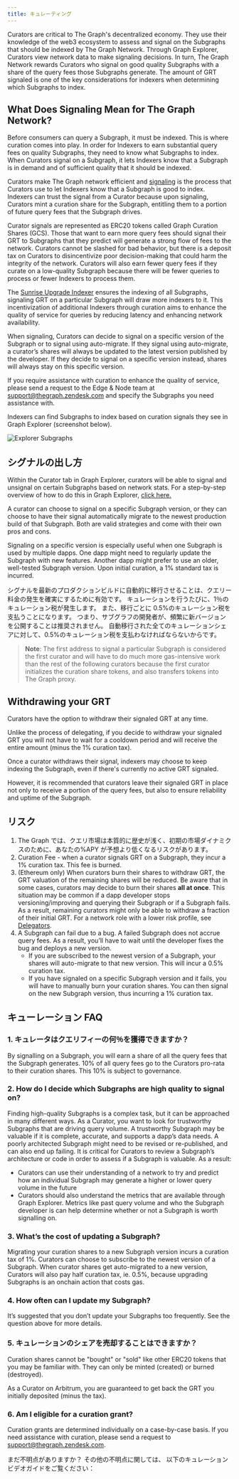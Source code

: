 ```yaml
---
title: キュレーティング
---
```


Curators are critical to The Graph's decentralized economy. They use their knowledge of the web3 ecosystem to assess and signal on the Subgraphs that should be indexed by The Graph Network. Through Graph Explorer, Curators view network data to make signaling decisions. In turn, The Graph Network rewards Curators who signal on good quality Subgraphs with a share of the query fees those Subgraphs generate. The amount of GRT signaled is one of the key considerations for indexers when determining which Subgraphs to index.

## What Does Signaling Mean for The Graph Network?

Before consumers can query a Subgraph, it must be indexed. This is where curation comes into play. In order for Indexers to earn substantial query fees on quality Subgraphs, they need to know what Subgraphs to index. When Curators signal on a Subgraph, it lets Indexers know that a Subgraph is in demand and of sufficient quality that it should be indexed.

Curators make The Graph network efficient and [signaling](#how-to-signal) is the process that Curators use to let Indexers know that a Subgraph is good to index. Indexers can trust the signal from a Curator because upon signaling, Curators mint a curation share for the Subgraph, entitling them to a portion of future query fees that the Subgraph drives.

Curator signals are represented as ERC20 tokens called Graph Curation Shares (GCS). Those that want to earn more query fees should signal their GRT to Subgraphs that they predict will generate a strong flow of fees to the network. Curators cannot be slashed for bad behavior, but there is a deposit tax on Curators to disincentivize poor decision-making that could harm the integrity of the network. Curators will also earn fewer query fees if they curate on a low-quality Subgraph because there will be fewer queries to process or fewer Indexers to process them.

The [Sunrise Upgrade Indexer](/archived/sunrise/#what-is-the-upgrade-indexer) ensures the indexing of all Subgraphs, signaling GRT on a particular Subgraph will draw more indexers to it. This incentivization of additional Indexers through curation aims to enhance the quality of service for queries by reducing latency and enhancing network availability.

When signaling, Curators can decide to signal on a specific version of the Subgraph or to signal using auto-migrate. If they signal using auto-migrate, a curator’s shares will always be updated to the latest version published by the developer. If they decide to signal on a specific version instead, shares will always stay on this specific version.

If you require assistance with curation to enhance the quality of service, please send a request to the Edge & Node team at support@thegraph.zendesk.com and specify the Subgraphs you need assistance with.

Indexers can find Subgraphs to index based on curation signals they see in Graph Explorer (screenshot below).

![Explorer Subgraphs](/img/explorer-subgraphs.png)

## シグナルの出し方

Within the Curator tab in Graph Explorer, curators will be able to signal and unsignal on certain Subgraphs based on network stats. For a step-by-step overview of how to do this in Graph Explorer, [click here.](/subgraphs/explorer/)

A curator can choose to signal on a specific Subgraph version, or they can choose to have their signal automatically migrate to the newest production build of that Subgraph. Both are valid strategies and come with their own pros and cons.

Signaling on a specific version is especially useful when one Subgraph is used by multiple dapps. One dapp might need to regularly update the Subgraph with new features. Another dapp might prefer to use an older, well-tested Subgraph version. Upon initial curation, a 1% standard tax is incurred.

シグナルを最新のプロダクションビルドに自動的に移行させることは、クエリー料金の発生を確実にするために有効です。 キュレーションを行うたびに、1％のキュレーション税が発生します。 また、移行ごとに 0.5%のキュレーション税を支払うことになります。 つまり、サブグラフの開発者が、頻繁に新バージョンを公開することは推奨されません。 自動移行された全てのキュレーションシェアに対して、0.5%のキュレーション税を支払わなければならないからです。

> **Note**: The first address to signal a particular Subgraph is considered the first curator and will have to do much more gas-intensive work than the rest of the following curators because the first curator initializes the curation share tokens, and also transfers tokens into The Graph proxy.

## Withdrawing your GRT

Curators have the option to withdraw their signaled GRT at any time.

Unlike the process of delegating, if you decide to withdraw your signaled GRT you will not have to wait for a cooldown period and will receive the entire amount (minus the 1% curation tax).

Once a curator withdraws their signal, indexers may choose to keep indexing the Subgraph, even if there's currently no active GRT signaled.

However, it is recommended that curators leave their signaled GRT in place not only to receive a portion of the query fees, but also to ensure reliability and uptime of the Subgraph.

## リスク

1. The Graph では、クエリ市場は本質的に歴史が浅く、初期の市場ダイナミクスのために、あなたの%APY が予想より低くなるリスクがあります。
2. Curation Fee - when a curator signals GRT on a Subgraph, they incur a 1% curation tax. This fee is burned.
3. (Ethereum only) When curators burn their shares to withdraw GRT, the GRT valuation of the remaining shares will be reduced. Be aware that in some cases, curators may decide to burn their shares **all at once**. This situation may be common if a dapp developer stops versioning/improving and querying their Subgraph or if a Subgraph fails. As a result, remaining curators might only be able to withdraw a fraction of their initial GRT. For a network role with a lower risk profile, see [Delegators](/resources/roles/delegating/delegating/).
4. A Subgraph can fail due to a bug. A failed Subgraph does not accrue query fees. As a result, you’ll have to wait until the developer fixes the bug and deploys a new version.
   - If you are subscribed to the newest version of a Subgraph, your shares will auto-migrate to that new version. This will incur a 0.5% curation tax.
   - If you have signaled on a specific Subgraph version and it fails, you will have to manually burn your curation shares. You can then signal on the new Subgraph version, thus incurring a 1% curation tax.

## キューレーション FAQ

### 1. キュレータはクエリフィーの何％を獲得できますか？

By signalling on a Subgraph, you will earn a share of all the query fees that the Subgraph generates. 10% of all query fees go to the Curators pro-rata to their curation shares. This 10% is subject to governance.

### 2. How do I decide which Subgraphs are high quality to signal on?

Finding high-quality Subgraphs is a complex task, but it can be approached in many different ways. As a Curator, you want to look for trustworthy Subgraphs that are driving query volume. A trustworthy Subgraph may be valuable if it is complete, accurate, and supports a dapp’s data needs. A poorly architected Subgraph might need to be revised or re-published, and can also end up failing. It is critical for Curators to review a Subgraph’s architecture or code in order to assess if a Subgraph is valuable. As a result:

- Curators can use their understanding of a network to try and predict how an individual Subgraph may generate a higher or lower query volume in the future
- Curators should also understand the metrics that are available through Graph Explorer. Metrics like past query volume and who the Subgraph developer is can help determine whether or not a Subgraph is worth signalling on.

### 3. What’s the cost of updating a Subgraph?

Migrating your curation shares to a new Subgraph version incurs a curation tax of 1%. Curators can choose to subscribe to the newest version of a Subgraph. When curator shares get auto-migrated to a new version, Curators will also pay half curation tax, ie. 0.5%, because upgrading Subgraphs is an onchain action that costs gas.

### 4. How often can I update my Subgraph?

It’s suggested that you don’t update your Subgraphs too frequently. See the question above for more details.

### 5. キュレーションのシェアを売却することはできますか？

Curation shares cannot be "bought" or "sold" like other ERC20 tokens that you may be familiar with. They can only be minted (created) or burned (destroyed).

As a Curator on Arbitrum, you are guaranteed to get back the GRT you initially deposited (minus the tax).

### 6. Am I eligible for a curation grant?

Curation grants are determined individually on a case-by-case basis. If you need assistance with curation, please send a request to support@thegraph.zendesk.com.

まだ不明点がありますか？ その他の不明点に関しては、 以下のキュレーションビデオガイドをご覧ください：

<VideoEmbed title="How to Curate a Subgraph" youtube="VytTEcf0dxQ" />

